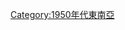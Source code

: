 {{yearcat}}
{{year by category
|m=1
|c=9
|d=5
|y=7
|cat=東南亞
|sortkey=in Southeast Asia
|parent=依年份劃分的20世紀東南亞
|subcat=1957年亞洲
}}

[[Category:1950年代東南亞|Category:1950年代東南亞]]